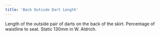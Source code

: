 ```yaml
---
title: 'Back Outside Dart Length'
---
```


Length of the outside pair of darts on the back of the skirt. Percentage of waistline to seat. Static 130mm in W. Aldrich.
